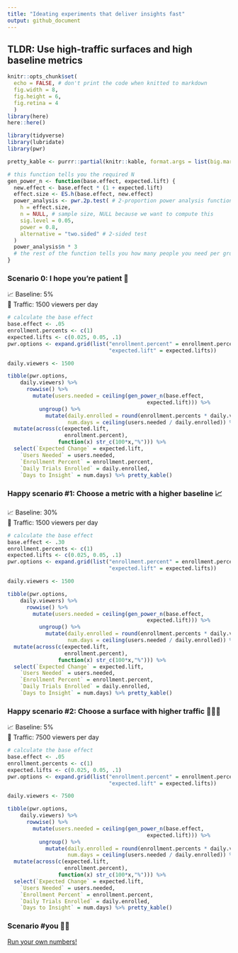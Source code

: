 ```yaml
---
title: "Ideating experiments that deliver insights fast"
output: github_document
---
```


## TLDR: Use high-traffic surfaces and high baseline metrics 

```r

knitr::opts_chunk$set(
  echo = FALSE, # don't print the code when knitted to markdown
  fig.width = 8,
  fig.height = 6,
  fig.retina = 4
  ) 
library(here)
here::here()

library(tidyverse)
library(lubridate)
library(pwr)

pretty_kable <- purrr::partial(knitr::kable, format.args = list(big.mark = ","))

# this function tells you the required N
gen_power_n <- function(base.effect, expected.lift) {
  new.effect <- base.effect * (1 + expected.lift)
  effect.size <- ES.h(base.effect, new.effect)
  power_analysis <- pwr.2p.test( # 2-proportion power analysis function
    h = effect.size,
    n = NULL, # sample size, NULL because we want to compute this
    sig.level = 0.05, 
    power = 0.8, 
    alternative = "two.sided" # 2-sided test
  )
  power_analysis$n * 3
  # the rest of the function tells you how many people you need per group. here, because we have two groups, multiply by 2 to get total N needed.
}

```

### Scenario 0: I hope you're patient 📅 

📈 Baseline: 5%
<br>🚎 Traffic: 1500 viewers per day

```r
# calculate the base effect
base.effect <- .05
enrollment.percents <- c(1)
expected.lifts <- c(0.025, 0.05, .1)
pwr.options <- expand.grid(list("enrollment.percent" = enrollment.percents, 
                                "expected.lift" = expected.lifts))

daily.viewers <- 1500

tibble(pwr.options,
    daily.viewers) %>% 
      rowwise() %>% 
        mutate(users.needed = ceiling(gen_power_n(base.effect, 
                                            expected.lift))) %>% 
          ungroup() %>% 
            mutate(daily.enrolled = round(enrollment.percents * daily.viewers),
                   num.days = ceiling(users.needed / daily.enrolled)) %>% 
  mutate(across(c(expected.lift, 
                  enrollment.percent),
                function(x) str_c(100*x,"%"))) %>% 
  select(`Expected Change` = expected.lift,
    `Users Needed` = users.needed,
    `Enrollment Percent` = enrollment.percent,
    `Daily Trials Enrolled` = daily.enrolled,
    `Days to Insight` = num.days) %>% pretty_kable()

```


### Happy scenario #1: Choose a metric with a higher baseline 📈

📈 Baseline: 30%
<br>🚎 Traffic: 1500 viewers per day

```r
# calculate the base effect
base.effect <- .30
enrollment.percents <- c(1)
expected.lifts <- c(0.025, 0.05, .1)
pwr.options <- expand.grid(list("enrollment.percent" = enrollment.percents, 
                                "expected.lift" = expected.lifts))

daily.viewers <- 1500

tibble(pwr.options,
    daily.viewers) %>% 
      rowwise() %>% 
        mutate(users.needed = ceiling(gen_power_n(base.effect, 
                                            expected.lift))) %>% 
          ungroup() %>% 
            mutate(daily.enrolled = round(enrollment.percents * daily.viewers),
                   num.days = ceiling(users.needed / daily.enrolled)) %>% 
  mutate(across(c(expected.lift, 
                  enrollment.percent),
                function(x) str_c(100*x,"%"))) %>% 
  select(`Expected Change` = expected.lift,
    `Users Needed` = users.needed,
    `Enrollment Percent` = enrollment.percent,
    `Daily Trials Enrolled` = daily.enrolled,
    `Days to Insight` = num.days) %>% pretty_kable()

```


### Happy scenario #2: Choose a surface with higher traffic 🚎🚕🚚 

📈 Baseline: 5%
<br>🚎 Traffic: 7500 viewers per day

```r
# calculate the base effect
base.effect <- .05
enrollment.percents <- c(1)
expected.lifts <- c(0.025, 0.05, .1)
pwr.options <- expand.grid(list("enrollment.percent" = enrollment.percents, 
                                "expected.lift" = expected.lifts))

daily.viewers <- 7500

tibble(pwr.options,
    daily.viewers) %>% 
      rowwise() %>% 
        mutate(users.needed = ceiling(gen_power_n(base.effect, 
                                            expected.lift))) %>% 
          ungroup() %>% 
            mutate(daily.enrolled = round(enrollment.percents * daily.viewers),
                   num.days = ceiling(users.needed / daily.enrolled)) %>% 
  mutate(across(c(expected.lift, 
                  enrollment.percent),
                function(x) str_c(100*x,"%"))) %>% 
  select(`Expected Change` = expected.lift,
    `Users Needed` = users.needed,
    `Enrollment Percent` = enrollment.percent,
    `Daily Trials Enrolled` = daily.enrolled,
    `Days to Insight` = num.days) %>% pretty_kable()

```

### Scenario #you 🧑‍🔬
[Run your own numbers!](https://www.abtasty.com/sample-size-calculator/)